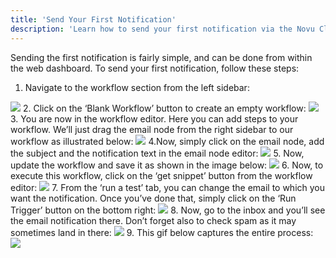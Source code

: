 ```yaml
---
title: 'Send Your First Notification'
description: 'Learn how to send your first notification via the Novu Cloud dashboard.'
---
```


Sending the first notification is fairly simple, and can be done from within the web dashboard. To send your first notification, follow these steps:
1. Navigate to the workflow section from the left sidebar:
<Frame caption="Navigate to workflows from the left sidebar"><img src="/images/workflows.png" /> </Frame>
2. Click on the ‘Blank Workflow’ button to create an empty workflow:
<Frame caption="Choose 'blank workflow'"><img src="/images/blank-workflow1.png" /> </Frame>
3. You are now in the workflow editor. Here you can add steps to your workflow. We’ll just drag the email node from the right sidebar to our workflow as illustrated below:
<Frame caption="Drag email to the workflow"><img src="/images/workflow-editor1.png" /> </Frame>
4.Now, simply click on the email node, add the subject and the notification text in the email node editor:
<Frame caption="Add subject and notification text in the email node editor'"><img src="/images/email-node1.png" /> </Frame>
5. Now, update the workflow and save it as shown in the image below:
<Frame caption="Save the workflow you just created"><img src="/images/saving-workflow.png" /> </Frame>
6. Now, to execute this workflow, click on the ‘get snippet’ button from the workflow editor:
<Frame caption="Execute the workflow by getting snippet"><img src="/images/execute.png" /> </Frame>
7. From the ‘run a test’ tab, you can change the email to which you want the notification. Once you’ve done that, simply click on the ‘Run Trigger’ button on the bottom right:
<Frame caption="Choose email to which you want to send the notification"><img src="/images/run-a-test.png" /> </Frame>
8. Now, go to the inbox and you’ll see the email notification there. Don’t forget also to check spam as it may sometimes land in there:
<Frame caption="Check inbox to see the notification you triggered"><img src="/images/inbox.png" /> </Frame>
9. This gif below captures the entire process:
<Frame caption="A gif to illustrate the entire process"><img src="/images/triggering.gif" /> </Frame>